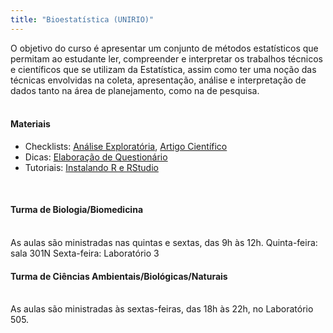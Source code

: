 ```yaml
---
title: "Bioestatística (UNIRIO)"
---
```


O objetivo do curso é apresentar um conjunto de métodos estatísticos que permitam ao estudante ler, 
compreender e interpretar os trabalhos técnicos e científicos que se utilizam da Estatística, assim 
como  ter  uma  noção  das  técnicas  envolvidas  na  coleta,  apresentação,  análise  e  interpretação  de 
dados tanto na área de planejamento, como na de pesquisa. 
<br>
<br>

<h4>Materiais</h4>

- Checklists: [Análise Exploratória](https://drive.google.com/file/d/1Wdi--khEKj_o5cBQ0p4wkkSLwknPJMp5/view?usp=sharing), [Artigo Científico](https://drive.google.com/file/d/1nuzRCB74EXmpIpCf4jDX4xnqaJNaG0wN/view?usp=sharing)
- Dicas: [Elaboração de Questionário](https://drive.google.com/file/d/1BCTrFEdOF-Ek_sNz-tZ4WhS9PQDR9xSf/view?usp=sharing)
- Tutoriais: [Instalando R e RStudio](https://drive.google.com/file/d/1LDRC0d5Q-5GXkVrp8OzPyIXykJxfCOMF/view?usp=sharing)

<br>

<h4> Turma de Biologia/Biomedicina</h4>
<br>
As aulas são ministradas nas quintas e sextas, das 9h às 12h.
Quinta-feira: sala 301N
Sexta-feira: Laboratório 3
<br>

<h4> Turma de Ciências Ambientais/Biológicas/Naturais</h4>
<br>
As aulas são ministradas às sextas-feiras, das 18h às 22h, no Laboratório 505.
<br>
